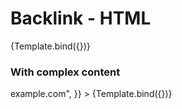 

<Meta title="HTML/Backlink" argTypes={argTypes} parameters={getParameters(Template)} decorators={decorators} />

# Backlink - HTML

<Canvas>
  <Story name="Simple" args={{ href: "#", content: "Back" }}>
    {Template.bind({})}
  </Story>
</Canvas>

<ArgsTable story="Simple" />

### With complex content

<Canvas>
  <Story
    name="Complex"
    args={{
      href: "http://example.com",
      content: "Back to <strong>example.com</strong>",
    }}
  >
    {Template.bind({})}
  </Story>
</Canvas>
